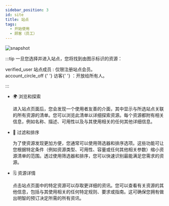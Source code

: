 ---
sidebar_position: 3
id: site
title: 站点
tags:
  - 开始使用
  - 顾客（员工）
---



<BrowserWindow url={url}>

![snapshot](/assets/user/site.png)

</BrowserWindow>

:::tip 一旦您选择并进入站点，您将找到由图示标识的资源：

<span class="icon">verified_user</span> <span class="site-user">站点成员</span> :
仅限注册站点会员。 <br /> <span class="icon">account_circle_off</span> <span class="guest">
  {' '}
  访客{' '}
</span> ：开放给所有人。

:::

- 🌍 浏览和探索

  进入站点页面后，您会发现一个使用者友善的介面，其中显示与所选站点关联的所有资源的清单。您可以浏览此清单以详细探索资源。每个资源都附有相关信息，例如名称、描述、可用性以及与其使用相关的任何其他详细信息。

- 🔎 过滤和排序

  为了使资源发现更加方便，您通常可以使用筛选器和排序选项。这些功能可让您根据特定条件（例如资源类型、可用性、容量或任何其他相关参数）缩小资源清单的范围。透过使用筛选器和排序，您可以快速识别最能满足您需求的资源。

- 🗒️ 资源详情

  点击站点页面中的特定资源可以存取更详细的资讯。您可以查看有关资源的其他信息，包括与其使用相关的任何特定规则、要求或指南。这可确保您拥有做出明智的预订决定所需的所有资讯。
